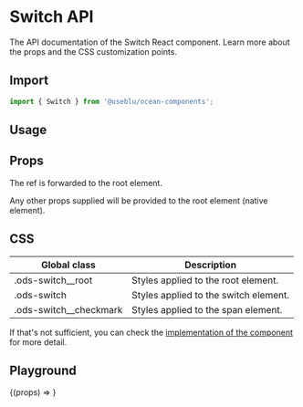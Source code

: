 
<Meta title="Components/Switch" component={Switch} />

# Switch API

The API documentation of the Switch React component. Learn more about the props and the CSS customization points.

## Import

```javascript
import { Switch } from '@useblu/ocean-components';
```

## Usage

<Canvas withSource="open" withToolbar>
  <Story name="Usage">
    <Switch id="switch-usage" checked readOnly />
  </Story>
</Canvas>

## Props

<ArgsTable of="." />

The ref is forwarded to the root element.

Any other props supplied will be provided to the root element (native element).

## CSS

| Global class             | Description                           |
| ------------------------ | ------------------------------------- |
| .ods-switch\_\_root      | Styles applied to the root element.   |
| .ods-switch              | Styles applied to the switch element. |
| .ods-switch\_\_checkmark | Styles applied to the span element.   |

If that's not sufficient, you can check the [implementation of the component](https://github.com/Pagnet/ocean-ds-web/blob/master/src/Switch/Switch.tsx) for more detail.

## Playground

<Canvas>
  <Story
    name="Playground"
    args={{
      disabled: false,
    }}
    argTypes={{
      disabled: {
        control: 'boolean',
      },
    }}
  >
    {(props) => <Switch id="switch-playground" {...props} />}
  </Story>
</Canvas>

<ArgsTable story="Playground" of="." />
